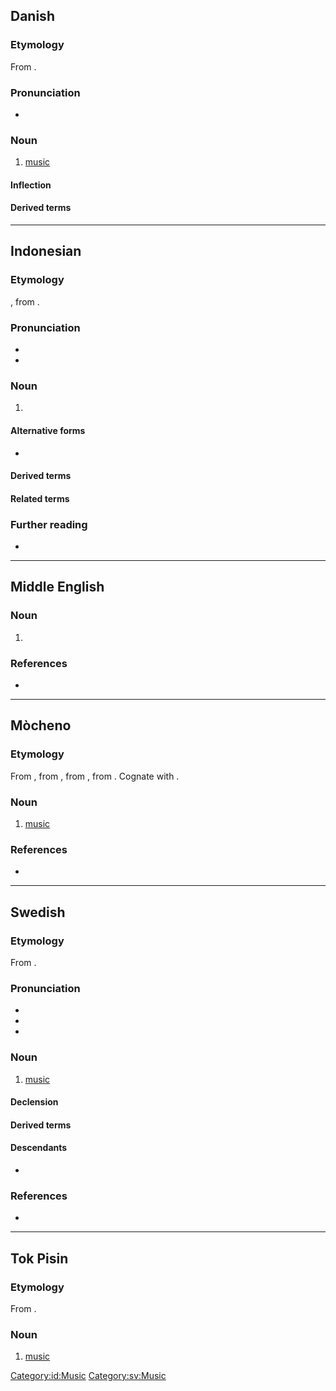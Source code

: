{{also|Musik}}
==Danish==
{{wikipedia|lang=da}}

===Etymology===
From {{der|da|la|mūsica||music}}.

===Pronunciation===
* {{IPA|da|/musik/|[muˈsiɡ̊]}}

===Noun===
{{da-noun|stem=musikk|en|-}}
# [[music]]

====Inflection====
{{da-noun-infl|musikken|n=sg}}

====Derived terms====
{{col3|da|musikal|musikalbum|musikalsk|musikartikel|musiker|musikfolk|musikgenre|musikgruppe|musikindustri|musikinstrument|musikkonservatorie|musikkonservatorium|musikpædagog|musikpædagogik|musikproducer|musikprogram|musiksingle|musikstil|musikteori|musikundervisning|musikvidenskab|musikvideo|musikvideoinstruktør|populærmusiksingle|rapmusik}}
----

==Indonesian==

===Etymology===
{{der|id|nl|muziek}}, from {{der|id|la|mūsica||music}}.

===Pronunciation===
* {{IPA|id|[ˈmu.sɪk̚]}}
* {{hyphenation|id|mu|sik}}

===Noun===
{{id-noun}}
# {{l|en|music}}

====Alternative forms====
* {{alter|ms|muzik}} {{q|Brunei|Malaysia|Singapore}}

====Derived terms====
{{der4|id|
| bermusik
| memusiki
| memusikkan
| musikan
| pemusik
| permusikan
|}}

====Related terms====
{{rel4|id|
| musikus
| musisi
|}}

===Further reading===
* {{R:KBBI Daring}}

[[Category:id:Music]]
----

==Middle English==

===Noun===
{{enm-noun}}

# {{alt form|enm|musike}}

===References===
* {{R:MED Online|entry= mūsik(e (n.)  |id=MED28966 |accessdate=2018-04-01}}

----

==Mòcheno==

===Etymology===
From {{inh|mhn|gmh|music}}, from {{inh|mhn|goh|musica}}, from {{der|mhn|la|mūsica||music}}, from {{der|mhn|grc|μουσῐκή||art of the Muses}}. Cognate with {{cog|de|Musik}}.

===Noun===
{{mhn-noun|f}}

# [[music]]

===References===
* {{R:CLM}}

{{c|mhn|Art|Sound}}

----

==Swedish==
===Etymology===
From {{der|sv|la|mūsica||music}}.

===Pronunciation===
* {{IPA|sv|/mʉsiːk/}}
* {{audio|sv|Sv-musik.ogg|audio}}
* {{rhymes|sv|iːk}}

===Noun===
{{sv-noun|c|-}}

# [[music]]

====Declension====
{{sv-noun-unc-irreg-c|2=musiken}}

====Derived terms====
{{der4|sv|blåsmusik|dansmusik|folkmusik|musa|musicera|musikackompanjemang|musikaffär|musikal|musikalartist|musikalier|musikisk|musikitet|musikanläggning|musikant|musikantisk|musikarkeolog|musikarkeologi|musikarrangemang|musikbegåvad|musikbegåvning|musikbranschen|musikdirektör|musikdrama|musikdramatik|musikdramatisk|musikensemble|musiker|musikestrad|musikfest|musikfestival|musikfil|musikform|musikforskare|musikforskning|musikförlag|musikgenre|musikgrupp|musikgudstjänst|musikgymnasium|musikhistoria|musikhistorisk|musikhögskola|musikindustri|musikinslag|musikinstrument|musikintresse|musikintresserad|musikjournalist|musikkapell|musikkavalkad|musikklass|musikkonservatorium|musikkritik|musikkritiker|musikkultur|musikkår|musikledare|musiklektion|musiklexikon|musiklitteratur|musikliv|musiklärare|musikolog|musikologi|musikpaviljong|musikpedagog|musikprogram|musikradio|musikrecensent|musikrecension|musikrum|musiksajt|musiksal|musikscen|musikshow|musikskola|musikskribent|musiksmak|musikspelare|musikstil|musikstudier|musikstudio|musikstycke|musikteater|musikteori|musiktradition|musikunderhållning|musikundervisning|musikupplevelse|musikutbildning|musikutbud|musikval|musikverk|musikvetenskap|musikvideo|musikälskare|musiköra|musisk|som musik för mina öron|stråkmusik|synthmusik|världsmusik}}

====Descendants====
* {{desc|fi|musiikki|bor=1}}

===References===
* {{R:svenska.se|saol}}

[[Category:sv:Music]]

----

==Tok Pisin==

===Etymology===
From {{der|tpi|en|music}}.

===Noun===
{{head|tpi|noun}}

# [[music]]